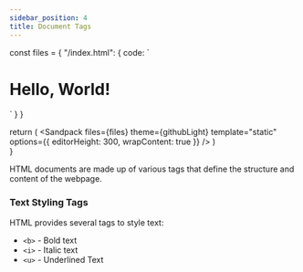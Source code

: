 ```yaml
---
sidebar_position: 4
title: Document Tags
---
```



  const files = {
    "/index.html": {
      code: `<!DOCTYPE html>
<html lang="en">
  <head>
    <meta charset="UTF-8">
    <meta name="viewport" content="width=device-width, initial-scale=1.0">
    <title>My web page</title>
  </head>
  <body>
    <h1>Hello, World!</h1>
  </body>
</html>`
    }
  }
  
  return (
    <Sandpack
      files={files} 
      theme={githubLight} 
      template="static"
      options={{
        editorHeight: 300,
        wrapContent: true
    }}
    />
  )  
}

HTML documents are made up of various tags that define the structure and content of the webpage.



### Text Styling Tags
HTML provides several tags to style text:
- `<b>` - Bold text
- `<i>` - Italic text
- `<u>` - Underlined Text
